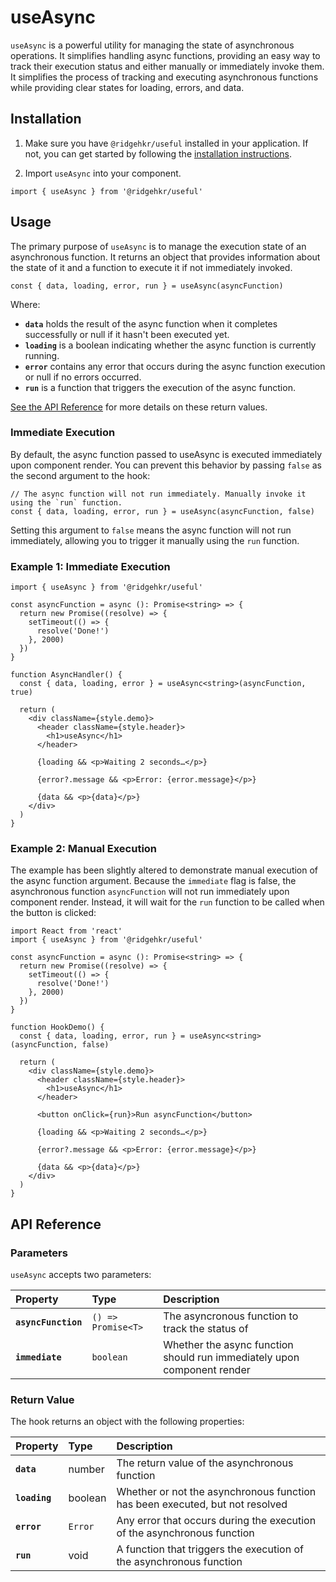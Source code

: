 # useAsync

`useAsync` is a powerful utility for managing the state of asynchronous operations. It simplifies handling async functions, providing an easy way to track their execution status and either manually or immediately invoke them. It simplifies the process of tracking and executing asynchronous functions while providing clear states for loading, errors, and data.

## Installation

1. Make sure you have `@ridgehkr/useful` installed in your application. If not, you can get started by following the [installation instructions](/#getting-started).

2. Import `useAsync` into your component.

```tsx
import { useAsync } from '@ridgehkr/useful'
```

## Usage

The primary purpose of `useAsync` is to manage the execution state of an asynchronous function. It returns an object that provides information about the state of it and a function to execute it if not immediately invoked.

```tsx
const { data, loading, error, run } = useAsync(asyncFunction)
```

Where:

- **`data`** holds the result of the async function when it completes successfully or null if it hasn't been executed yet.
- **`loading`** is a boolean indicating whether the async function is currently running.
- **`error`** contains any error that occurs during the async function execution or null if no errors occurred.
- **`run`** is a function that triggers the execution of the async function.

[See the API Reference](#api-reference) for more details on these return values.

### Immediate Execution

By default, the async function passed to useAsync is executed immediately upon component render. You can prevent this behavior by passing `false` as the second argument to the hook:

```tsx
// The async function will not run immediately. Manually invoke it using the `run` function.
const { data, loading, error, run } = useAsync(asyncFunction, false)
```

Setting this argument to `false` means the async function will not run immediately, allowing you to trigger it manually using the `run` function.

### Example 1: Immediate Execution

```tsx /useAsync/ filename="AsyncHandler.jsx"
import { useAsync } from '@ridgehkr/useful'

const asyncFunction = async (): Promise<string> => {
  return new Promise((resolve) => {
    setTimeout(() => {
      resolve('Done!')
    }, 2000)
  })
}

function AsyncHandler() {
  const { data, loading, error } = useAsync<string>(asyncFunction, true)

  return (
    <div className={style.demo}>
      <header className={style.header}>
        <h1>useAsync</h1>
      </header>

      {loading && <p>Waiting 2 seconds…</p>}

      {error?.message && <p>Error: {error.message}</p>}

      {data && <p>{data}</p>}
    </div>
  )
}
```

### Example 2: Manual Execution

The example has been slightly altered to demonstrate manual execution of the async function argument. Because the `immediate` flag is false, the asynchronous function `asyncFunction` will not run immediately upon component render. Instead, it will wait for the `run` function to be called when the button is clicked:

```tsx /useAsync/ filename="AsyncHandler.jsx"
import React from 'react'
import { useAsync } from '@ridgehkr/useful'

const asyncFunction = async (): Promise<string> => {
  return new Promise((resolve) => {
    setTimeout(() => {
      resolve('Done!')
    }, 2000)
  })
}

function HookDemo() {
  const { data, loading, error, run } = useAsync<string>(asyncFunction, false)

  return (
    <div className={style.demo}>
      <header className={style.header}>
        <h1>useAsync</h1>
      </header>

      <button onClick={run}>Run asyncFunction</button>

      {loading && <p>Waiting 2 seconds…</p>}

      {error?.message && <p>Error: {error.message}</p>}

      {data && <p>{data}</p>}
    </div>
  )
}
```

## API Reference

### Parameters

`useAsync` accepts two parameters:

| Property            | Type               | Description                                                             |
| :------------------ | :----------------- | :---------------------------------------------------------------------- |
| **`asyncFunction`** | `() => Promise<T>` | The asyncronous function to track the status of                         |
| **`immediate`**     | `boolean`          | Whether the async function should run immediately upon component render |

### Return Value

The hook returns an object with the following properties:

| Property      | Type    | Description                                                                  |
| :------------ | :------ | :--------------------------------------------------------------------------- |
| **`data`**    | number  | The return value of the asynchronous function                                |
| **`loading`** | boolean | Whether or not the asynchronous function has been executed, but not resolved |
| **`error`**   | `Error` | Any error that occurs during the execution of the asynchronous function      |
| **`run`**     | void    | A function that triggers the execution of the asynchronous function          |

